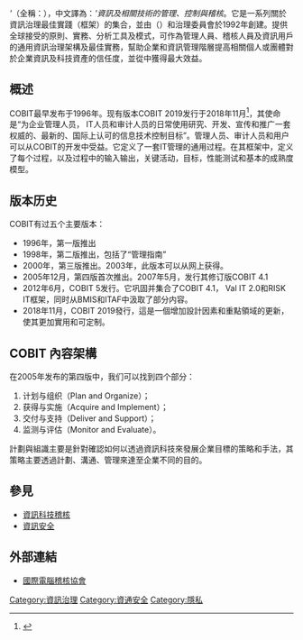 '''{{lang | zh | COBIT}}''（全稱：{{lang|en|Control Objectives for Information and Related Technology}}），中文譯為：'''資訊及相關技術的管理、控制與稽核''。它是一系列關於資訊治理最佳實踐（框架）的集合，並由{{le |國際電腦稽核協會| ISACA}}（{{lang | en | ISACA}}）和{{lang | en | IT}}治理委員會於1992年創建。{{lang | en | COBIT}}提供全球接受的原則、實務、分析工具及模式，可作為管理人員、稽核人員及資訊用戶的通用資訊治理架構及最佳實務，幫助企業和資訊管理階層提高相關個人或團體對於企業資訊及科技資產的信任度，並從中獲得最大效益。

== 概述 ==
COBIT最早发布于1996年。现有版本COBIT 2019发行于2018年11月<ref>{{Cite web |url=https://www.arabianindustry.com/technology/news/2018/nov/15/isaca-releases-cobit-2019-6002724/ |title=存档副本 |accessdate=2019-08-08 |archive-date=2019-08-08 |archive-url=https://web.archive.org/web/20190808022616/https://www.arabianindustry.com/technology/news/2018/nov/15/isaca-releases-cobit-2019-6002724/ |dead-url=no }}</ref>，其使命是“为企业管理人员， IT人员和审计人员的日常使用研究、开发、宣传和推广一套权威的、最新的、国际上认可的信息技术控制目标”。管理人员、审计人员和用户可以从COBIT的开发中受益。它定义了一套IT管理的通用过程。在其框架中，定义了每个过程，以及过程中的输入输出，关键活动，目标，性能测试和基本的成熟度模型。

== 版本历史 ==
COBIT有过五个主要版本：
*1996年，第一版推出
*1998年，第二版推出，包括了“管理指南”
*2000年，第三版推出。2003年，此版本可以从网上获得。
*2005年12月，第四版首次推出。2007年5月，发行其修订版COBIT 4.1
*2012年6月，COBIT 5发行。它巩固并集合了COBIT 4.1， Val IT 2.0和RISK IT框架，同时从BMIS和ITAF中汲取了部分内容。
*2018年11月，COBIT 2019發行，這是一個增加設計因素和重點領域的更新，使其更加實用和可定制。

== COBIT 內容架構 ==
在2005年发布的第四版中，我们可以找到四个部分：

# 计划与组织（Plan and Organize）；
# 获得与实施（Acquire and Implement）；
# 交付与支持（Deliver and Support）；
# 监测与评估（Monitor and Evaluate）。

計劃與組識主要是針對確認如何以透過資訊科技來發展企業目標的策略和手法，其策略主要透過計劃、溝通、管理來達至企業不同的目的。

== 參見 ==
* [[資訊科技稽核|資訊科技稽核]]
* [[資訊安全|資訊安全]]

== 外部連結 ==
* [http://www.isaca.org 國際電腦稽核協會]{{Wayback|url=http://www.isaca.org/ |date=20080828054649 }}

{{Authority control}}
[[Category:資訊治理|Category:資訊治理]]
[[Category:資通安全|Category:資通安全]]
[[Category:隱私|Category:隱私]]